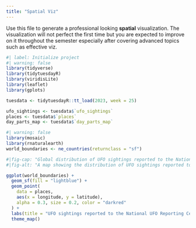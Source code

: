 ```yaml
---
title: "Spatial Viz"
---
```


Use this file to generate a professional looking **spatial** visualization.  The visualization will not perfect the first time but you are expected to improve on it throughout the semester especially after covering advanced topics such as effective viz.

```r
#| label: Initialize project
#| warning: false
library(tidyverse)
library(tidytuesdayR)
library(viridisLite)
library(leaflet)
library(gplots)

tuesdata <- tidytuesdayR::tt_load(2023, week = 25)

ufo_sightings <- tuesdata$`ufo_sightings`
places <- tuesdata$`places`
day_parts_map <- tuesdata$`day_parts_map`

```

```r
#| warning: false
library(mosaic)
library(rnaturalearth)
world_boundaries <- ne_countries(returnclass = "sf")
```


```r
#|fig-cap: "Global distribution of UFO sightings reported to the National UFO Reporting Center. Data source: https://github.com/rfordatascience/tidytuesday/blob/main/data/2023/2023-06-20/readme.md."
#|fig-alt: "A map showing the distribution of UFO sightings reported to the National UFO Reporting Center. The majority of reported sightings came from the United States, Western Europe, and Australia."

ggplot(world_boundaries) + 
  geom_sf(fill = "lightblue") + 
  geom_point(
    data = places,
    aes(x = longitude, y = latitude),
    alpha = 0.3, size = 0.2, color = "darkred"
  ) +
  labs(title = "UFO sightings reported to the National UFO Reporting Center") +
  theme_map()

```

